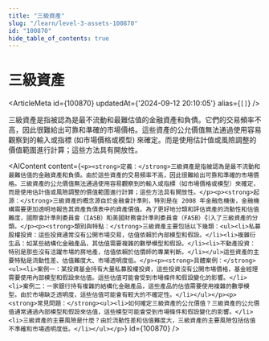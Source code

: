 ```yaml
---
title: "三級資產"
slug: "/learn/level-3-assets-100870"
id: "100870"
hide_table_of_contents: true
---
```



# 三級資產

<ArticleMeta id={100870} updatedAt={'2024-09-12 20:10:05'} alias={`[]`} />
<div className='border-solid border-b border-t-0 my-4 border-[var(--ifm-color-gray-300)]' />

三級資產是指被認為是最不流動和最難估值的金融資產和負債。它們的交易頻率不高，因此很難給出可靠和準確的市場價格。這些資產的公允價值無法通過使用容易觀察到的輸入或指標 (如市場價格或模型) 來確定。而是使用估計值或風險調整的價值範圍進行計算；這些方法具有開放性。

<AIContent content={`<p><strong>定義：</strong>三級資產是指被認為是最不流動和最難估值的金融資產和負債。由於這些資產的交易頻率不高，因此很難給出可靠和準確的市場價格。三級資產的公允價值無法通過使用容易觀察到的輸入或指標（如市場價格或模型）來確定，而是使用估計值或風險調整的價值範圍進行計算；這些方法具有開放性。</p><p><strong>起源：</strong>三級資產的概念源自於金融會計準則，特別是在 2008 年金融危機後，金融機構需要更加透明地報告其資產負債表中的資產價值。為了更好地分類和評估資產的流動性和估值難度，國際會計準則委員會（IASB）和美國財務會計準則委員會（FASB）引入了三級資產的分類。</p><p><strong>類別與特點：</strong>三級資產主要包括以下幾類：<ul><li>私募股權投資：這些投資通常沒有公開市場交易，估值依賴於內部模型和假設。</li><li>複雜衍生品：如某些結構化金融產品，其估值需要複雜的數學模型和假設。</li><li>不動產投資：特別是那些沒有活躍市場的房地產，估值依賴於估價師的專業判斷。</li></ul>這些資產的主要特點是流動性差、估值難度大、市場透明度低。</p><p><strong>具體案例：</strong><ul><li>案例一：某投資基金持有大量私募股權投資，這些投資沒有公開市場價格，基金經理需要使用內部模型和假設來估值。這些估值可能會受到市場條件和假設變化的影響。</li><li>案例二：一家銀行持有複雜的結構化金融產品，這些產品的估值需要使用複雜的數學模型。由於市場缺乏透明度，這些估值可能會有較大的不確定性。</li></ul></p><p><strong>常見問題：</strong><ul><li>如何確定三級資產的公允價值？三級資產的公允價值通常通過內部模型和假設來估值，這些模型可能會受到市場條件和假設變化的影響。</li><li>三級資產的主要風險是什麼？由於流動性差和估值難度大，三級資產的主要風險包括估值不準確和市場透明度低。</li></ul></p>`} id={100870} />

